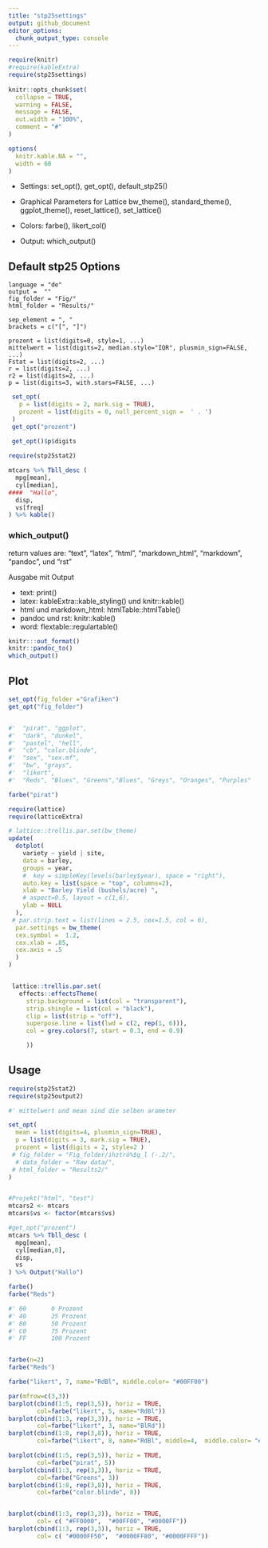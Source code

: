 ```yaml
---
title: "stp25settings"
output: github_document
editor_options: 
  chunk_output_type: console
---
```


```r
require(knitr)
#require(kableExtra)
require(stp25settings)
 
knitr::opts_chunk$set(
  collapse = TRUE,
  warning = FALSE,
  message = FALSE,
  out.width = "100%",
  comment = "#"
)

options(
  knitr.kable.NA = "",
  width = 60
)


```


* Settings: set_opt(), get_opt(), default_stp25()

* Graphical Parameters for Lattice bw_theme(), standard_theme(), ggplot_theme(), 
reset_lattice(), set_lattice()

* Colors: farbe(),	likert_col()

* Output: which_output()

## Default stp25 Options

    language = "de"
    output =  ""
    fig_folder = "Fig/"
    html_folder = "Results/"

    sep_element = ", "
    brackets = c("[", "]")

    prozent = list(digits=0, style=1, ...)
    mittelwert = list(digits=2, median.style="IQR", plusmin_sign=FALSE, ...)
    Fstat = list(digits=2, ...)
    r = list(digits=2, ...)
    r2 = list(digits=2, ...)
    p = list(digits=3, with.stars=FALSE, ...)
  


 
 

```r
 set_opt(
   p = list(digits = 2, mark.sig = TRUE),
   prozent = list(digits = 0, null_percent_sign =  ' . ')
 )
 get_opt("prozent")
 
 get_opt()$p$digits

```


```r
require(stp25stat2)

mtcars %>% Tbll_desc (
  mpg[mean],
  cyl[median],
####  "Hallo",
  disp,
  vs[freq]
) %>% kable()

```

### which_output()

return values are: 
"text", "latex", "html", "markdown_html", "markdown", "pandoc", und "rst"
 
 
Ausgabe mit Output

* text: print()
* latex:   kableExtra::kable_styling() und  knitr::kable()
* html und markdown_html: htmlTable::htmlTable() 
* pandoc und rst: knitr::kable()
* word:    flextable::regulartable()

```r
knitr:::out_format()
knitr::pandoc_to()
which_output()
```


## Plot

```r
set_opt(fig_folder ="Grafiken")
get_opt("fig_folder")


#'  "pirat", "ggplot", 
#'  "dark", "dunkel",
#'  "pastel", "hell", 
#'  "cb", "color.blinde",
#'  "sex", "sex.mf", 
#'  "bw", "grays", 
#'  "likert",
#'  "Reds", "Blues", "Greens","Blues", "Greys", "Oranges", "Purples"

farbe("pirat")
```



```r
require(lattice)
require(latticeExtra)

# lattice::trellis.par.set(bw_theme)
update(
  dotplot(
    variety ~ yield | site,
    data = barley,
    groups = year,
    #  key = simpleKey(levels(barley$year), space = "right"),
    auto.key = list(space = "top", columns=2),
    xlab = "Barley Yield (bushels/acre) ",
    # aspect=0.5, layout = c(1,6),
    ylab = NULL
  ),
 # par.strip.text = list(lines = 2.5, cex=1.5, col = 6),
  par.settings = bw_theme(
  cex.symbol =  1.2,
  cex.xlab = .85,
  cex.axis = .5
  )
)



```



```r
 lattice::trellis.par.set(
   effects::effectsTheme(
     strip.background = list(col = "transparent"),
     strip.shingle = list(col = "black"),
     clip = list(strip = "off"),
     superpose.line = list(lwd = c(2, rep(1, 6))),
     col = grey.colors(7, start = 0.3, end = 0.9)

     ))
```




 
## Usage

```r

require(stp25stat2)
require(stp25output2)

#' mittelwert und mean sind die selben arameter

set_opt(
  mean = list(digits=4, plusmin_sign=TRUE),
  p = list(digits = 3, mark.sig = TRUE),
  prozent = list(digits = 2, style=2 )
 # fig_folder = "Fig_folder/ihztrö%$g_l (-.2/",
  # data_folder = "Raw data/",
 # html_folder = "Results2/"
)


#Projekt("html", "test")
mtcars2 <- mtcars
mtcars$vs <- factor(mtcars$vs)

#get_opt("prozent")
mtcars %>% Tbll_desc (
  mpg[mean],
  cyl[median,0],
  disp,
  vs
) %>% Output("Hallo")

```


```r
farbe()
farbe("Reds")

#' 00	 	0 Prozent
#' 40	 	25 Prozent
#' 80	 	50 Prozent
#' C0	 	75 Prozent
#' FF	 	100 Prozent


farbe(n=2)
farbe("Reds")

farbe("likert", 7, name="RdBl", middle.color= "#00FF00")
```



```r
par(mfrow=c(3,3))
barplot(cbind(1:5, rep(3,5)), horiz = TRUE, 
        col=farbe("likert", 5, name="RdBl"))
barplot(cbind(1:3, rep(3,3)), horiz = TRUE, 
        col=farbe("likert", 3, name="BlRd"))
barplot(cbind(1:8, rep(3,8)), horiz = TRUE, 
        col=farbe("likert", 8, name="RdBl", middle=4,  middle.color= "#00FF00"))

barplot(cbind(1:5, rep(3,5)), horiz = TRUE, 
        col=farbe("pirat", 5))
barplot(cbind(1:3, rep(3,3)), horiz = TRUE, 
        col=farbe("Greens", 3))
barplot(cbind(1:8, rep(3,8)), horiz = TRUE, 
        col=farbe("color.blinde", 8))


barplot(cbind(1:3, rep(3,3)), horiz = TRUE, 
        col= c( "#FF0000",  "#00FF00", "#0000FF"))
barplot(cbind(1:3, rep(3,3)), horiz = TRUE, 
        col= c( "#0000FF50",  "#0000FF80", "#0000FFFF"))


```




 
